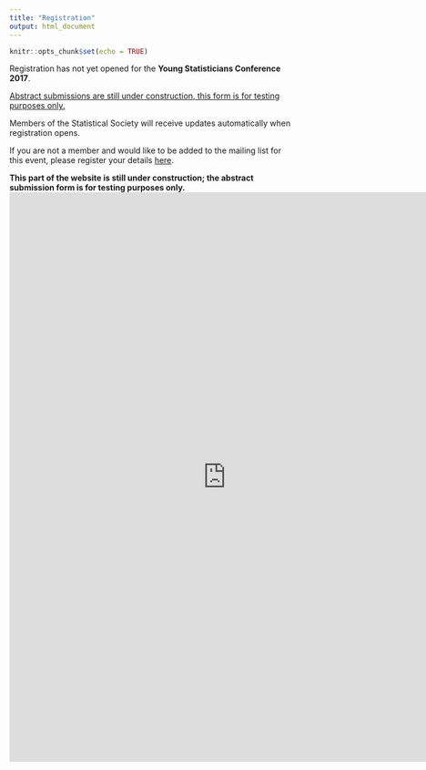 ```yaml
---
title: "Registration"
output: html_document
---
```


```r
knitr::opts_chunk$set(echo = TRUE)
```

Registration has not yet opened for the **Young Statisticians Conference 2017**. 

<!-- [Click here to submit an abstract for the 2017 Young Statisticians Conference.](https://docs.google.com/forms/d/e/1FAIpQLScb9AN4J6odAa8HleA_fsKJ_vG_Ukn7XMM4Dz_Cv67z0jGjTA/viewform) -->

[Abstract submissions are still under construction, this form is for testing purposes only.](https://docs.google.com/forms/d/e/1FAIpQLScb9AN4J6odAa8HleA_fsKJ_vG_Ukn7XMM4Dz_Cv67z0jGjTA/viewform)


Members of the Statistical Society will receive updates automatically when registration opens. 

If you are not a member and would like to be added to the mailing list for this event, please register your details [here](https://docs.google.com/forms/d/e/1FAIpQLScrtwxu4CRayb7iUTjwX7zQJUarav-D2kOXRV-SVX8LTXmJOA/viewform).

**This part of the website is still under construction; the abstract submission form is for testing purposes only.**
<div>
<iframe src="https://docs.google.com/forms/d/e/1FAIpQLScb9AN4J6odAa8HleA_fsKJ_vG_Ukn7XMM4Dz_Cv67z0jGjTA/viewform?embedded=true" width="760" height="1000" frameborder="0" marginheight="0" marginwidth="0">Loading...</iframe>
</div>  